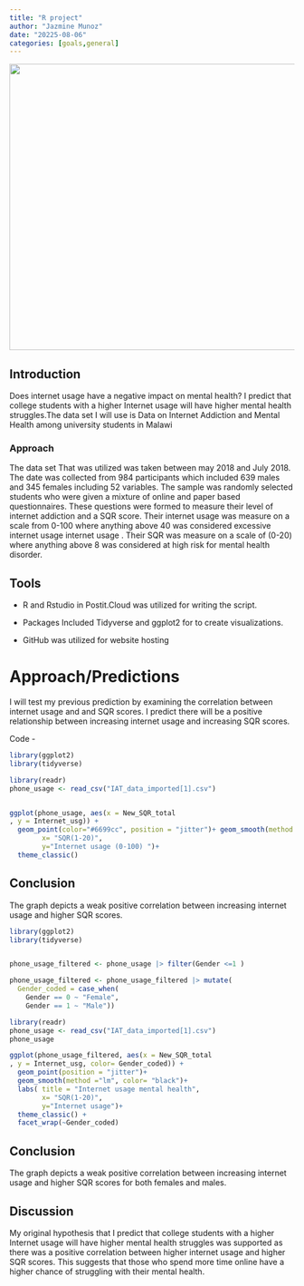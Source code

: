 ```yaml
---
title: "R project"
author: "Jazmine Munoz"
date: "20225-08-06"
categories: [goals,general]
---
```


![](images/clipboard-3418279616.png){width="505"}

## Introduction

Does internet usage have a negative impact on mental health? I predict that college students with a higher Internet usage will have higher mental health struggles.The data set I will use is Data on Internet Addiction and Mental Health among university students in Malawi

### Approach

The data set That was utilized was taken between may 2018 and July 2018. The date was collected from 984 participants which included 639 males and 345 females including 52 variables. The sample was randomly selected students who were given a mixture of online and paper based questionnaires. These questions were formed to measure their level of internet addiction and a SQR score. Their internet usage was measure on a scale from 0-100 where anything above 40 was considered excessive internet usage internet usage . Their SQR was measure on a scale of (0-20) where anything above 8 was considered at high risk for mental health disorder.

## Tools

-   R and Rstudio in Postit.Cloud was utilized for writing the script.

-   Packages Included Tidyverse and ggplot2 for to create visualizations.

-   GitHub was utilized for website hosting

# Approach/Predictions

I will test my previous prediction by examining the correlation between internet usage and and SQR scores. I predict there will be a positive relationship between increasing internet usage and increasing SQR scores.

Code -

```r
library(ggplot2)
library(tidyverse)

library(readr)
phone_usage <- read_csv("IAT_data_imported[1].csv")


ggplot(phone_usage, aes(x = New_SQR_total
, y = Internet_usg)) +
  geom_point(color="#6699cc", position = "jitter")+ geom_smooth(method ="lm", color="red")+ labs( title = "Internet usage vs mental health",
        x= "SQR(1-20)",
        y="Internet usage (0-100) ")+
  theme_classic()

```

## Conclusion

The graph depicts a weak positive correlation between increasing internet usage and higher SQR scores.

```r
library(ggplot2)
library(tidyverse)


phone_usage_filtered <- phone_usage |> filter(Gender <=1 ) 

phone_usage_filtered <- phone_usage_filtered |> mutate(
  Gender_coded = case_when(
    Gender == 0 ~ "Female",
    Gender == 1 ~ "Male"))

library(readr)
phone_usage <- read_csv("IAT_data_imported[1].csv")
phone_usage

ggplot(phone_usage_filtered, aes(x = New_SQR_total
, y = Internet_usg, color= Gender_coded)) +
  geom_point(position = "jitter")+
  geom_smooth(method ="lm", color= "black")+
  labs( title = "Internet usage mental health",
        x= "SQR(1-20)",
        y="Internet usage")+
  theme_classic() + 
  facet_wrap(~Gender_coded)
```

## Conclusion

The graph depicts a weak positive correlation between increasing internet usage and higher SQR scores for both females and males.

## Discussion

My original hypothesis that I predict that college students with a higher Internet usage will have higher mental health struggles was supported as there was a positive correlation between higher internet usage and higher SQR scores. This suggests that those who spend more time online have a higher chance of struggling with their mental health.
